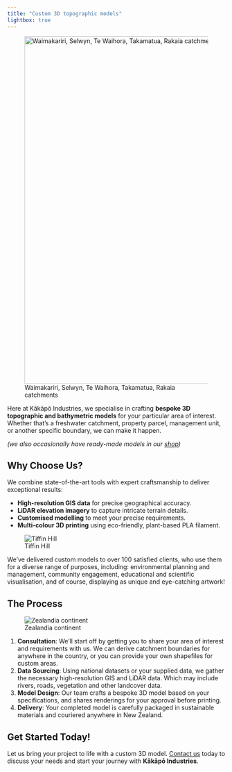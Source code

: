 ```yaml
---
title: "Custom 3D topographic models"
lightbox: true
---
```


![Waimakariri, Selwyn, Te Waihora, Takamatua, Rakaia catchments](images/canterbury-catchments.jpeg){fig-align="left" width="800"}

Here at Kākāpō Industries, we specialise in crafting **bespoke 3D topographic and bathymetric models** for your particular area of interest. Whether that's a freshwater catchment, property parcel, management unit, or another specific boundary, we can make it happen.

*(we also occasionally have ready-made models in our [shop](https://www.etsy.com/nz/shop/KakapoIndustries))*

## Why Choose Us?

We combine state-of-the-art tools with expert craftsmanship to deliver exceptional results:

-   **High-resolution GIS data** for precise geographical accuracy.
-   **LiDAR elevation imagery** to capture intricate terrain details.
-   **Customised modelling** to meet your precise requirements.
-   **Multi-colour 3D printing** using eco-friendly, plant-based PLA filament.

::: column-margin
![Tiffin Hill](images/tiffin.jpeg)
:::

We've delivered custom models to over 100 satisfied clients, who use them for a diverse range of purposes, including: environmental planning and management, community engagement, educational and scientific visualisation, and of course, displaying as unique and eye-catching artwork!

## The Process

::: column-margin
![Zealandia continent](images/zealandia.jpeg)
:::

1.  **Consultation**: We'll start off by getting you to share your area of interest and requirements with us. We can derive catchment boundaries for anywhere in the country, or you can provide your own shapefiles for custom areas.
2.  **Data Sourcing**: Using national datasets or your supplied data, we gather the necessary high-resolution GIS and LiDAR data. Which may include rivers, roads, vegetation and other landcover data.
3.  **Model Design**: Our team crafts a bespoke 3D model based on your specifications, and shares renderings for your approval before printing.
4.  **Delivery**: Your completed model is carefully packaged in sustainable materials and couriered anywhere in New Zealand.

## Get Started Today!

Let us bring your project to life with a custom 3D model. [Contact us](contact.qmd) today to discuss your needs and start your journey with **Kākāpō Industries**.
